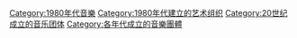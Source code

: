 [[Category:1980年代音樂|Category:1980年代音樂]]
[[Category:1980年代建立的艺术组织|Category:1980年代建立的艺术组织]]
[[Category:20世纪成立的音乐团体|Category:20世纪成立的音乐团体]]
[[Category:各年代成立的音樂團體|Category:各年代成立的音樂團體]]